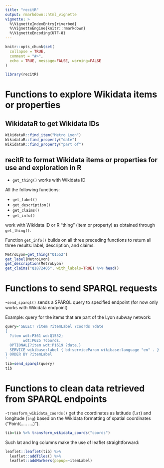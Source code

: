 ```yaml
---
title: "recitR"
output: rmarkdown::html_vignette
vignette: >
  %\VignetteIndexEntry{riverbed}
  %\VignetteEngine{knitr::rmarkdown}
  %\VignetteEncoding{UTF-8}
---
```


```r
knitr::opts_chunk$set(
  collapse = TRUE,
  comment = "#>",
  echo = TRUE, message=FALSE, warning=FALSE
)
```

```r
library(recitR)
```

# Functions to explore Wikidata items or properties

## WikidataR to get Wikidata IDs

```r
WikidataR::find_item("Metro Lyon")
WikidataR::find_property("date")
WikidataR::find_property("part of")
```

## recitR to format Wikidata items or properties for use and exploration in R

- `get_thing()` works with Wikidata ID

All the following functions:

- `get_label()` 
- `get_description()` 
- `get_claims()`
- `get_info()`

work with Wikidata ID or R "thing" (item or property) as obtained through `get_thing()`.

Function `get_info()` builds on all three preceding functions to return all three results: label, description, and claims.

```r
MetroLyon=get_thing("Q1552")
get_label(MetroLyon)
get_description(MetroLyon)
get_claims("Q1872405", with_labels=TRUE) %>% head()
```


# Functions to send SPARQL requests

-`send_sparql()` sends a SPARQL query to specified endpoint (for now only works with Wikidata endpoint) 

Example: query for the items that are part of the Lyon subway network:

```r
query='SELECT ?item ?itemLabel ?coords ?date
{
  ?item wdt:P361 wd:Q1552;
        wdt:P625 ?coords.
  OPTIONAL{?item wdt:P1619 ?date.}
  SERVICE wikibase:label { bd:serviceParam wikibase:language "en" . }
} ORDER BY ?itemLabel
'
tib=send_sparql(query)
tib
```


# Functions to clean data retrieved from SPARQL endpoints

-`transform_wikidata_coords()` get the coordinates as latitude (`lat`) and longitude (`lng`) based on the Wikidata formatting of spatial coordinates ("Point(..... ....)").

```r
tib=tib %>% transform_wikidata_coords("coords")
```

Such lat and lng columns make the use of leaflet straightforward:

```r
leaflet::leaflet(tib) %>%
  leaflet::addTiles() %>%
  leaflet::addMarkers(popup=~itemLabel)
```


